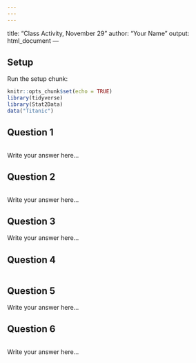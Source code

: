 ```yaml
---
---
---
```

title: "Class Activity, November 29"
author: "Your Name"
output: html_document
---

## Setup

Run the setup chunk:

```r
knitr::opts_chunk$set(echo = TRUE)
library(tidyverse)
library(Stat2Data)
data("Titanic")
```

## Question 1

```r

```

Write your answer here...

## Question 2

```r

```

Write your answer here...

## Question 3

Write your answer here...


## Question 4

```r

```

## Question 5

Write your answer here...

## Question 6

```r

```

Write your answer here...
